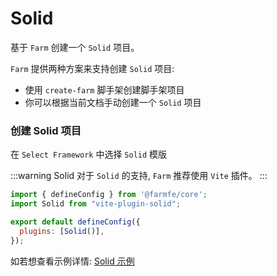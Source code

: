 


# Solid

基于 `Farm` 创建一个 `Solid` 项目。

`Farm` 提供两种方案来支持创建 `Solid` 项目: 
- 使用 `create-farm` 脚手架创建脚手架项目
- 你可以根据当前文档手动创建一个 `Solid` 项目

### 创建 Solid 项目

<PackageManagerTabs command="npm create farm@latest" />


在 `Select Framework` 中选择 `Solid` 模版

:::warning Solid
对于 `Solid` 的支持, `Farm` 推荐使用 `Vite` 插件。
:::

```javascript title="farm.config.ts"
import { defineConfig } from '@farmfe/core';
import Solid from "vite-plugin-solid";

export default defineConfig({
  plugins: [Solid()],
});
```

如若想查看示例详情: [Solid 示例](https://github.com/farm-fe/farm/tree/main/examples/vite-adapter-solid)
